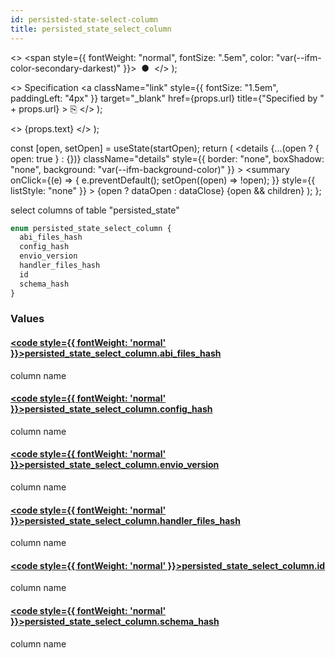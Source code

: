 ```yaml
---
id: persisted-state-select-column
title: persisted_state_select_column
---
```


<head>
  <meta content="noindex" name="robots" />
  <meta charset="utf-8" />
</head>

  <>
    <span style={{ fontWeight: "normal", fontSize: ".5em", color: "var(--ifm-color-secondary-darkest)" }}>
      &nbsp;●&nbsp;
    </span>
  </>
);

  <>
    Specification
    <a
      className="link"
      style={{ fontSize: "1.5em", paddingLeft: "4px" }}
      target="_blank"
      href={props.url}
      title={"Specified by " + props.url}
    >
      ⎘
    </a>
  </>
);

  <>
    <span className={props.class}>{props.text}</span>
  </>
);


  const [open, setOpen] = useState(startOpen);
  return (
    <details
      {...(open ? { open: true } : {})}
      className="details"
      style={{ border: "none", boxShadow: "none", background: "var(--ifm-background-color)" }}
    >
      <summary
        onClick={(e) => {
          e.preventDefault();
          setOpen((open) => !open);
        }}
        style={{ listStyle: "none" }}
      >
        {open ? dataOpen : dataClose}
      </summary>
      {open && children}
    </details>
  );
};

select columns of table "persisted_state"

```graphql
enum persisted_state_select_column {
  abi_files_hash
  config_hash
  envio_version
  handler_files_hash
  id
  schema_hash
}
```

### Values

#### [<code style={{ fontWeight: 'normal' }}>persisted_state_select_column.<b>abi_files_hash</b></code>](#)

column name

#### [<code style={{ fontWeight: 'normal' }}>persisted_state_select_column.<b>config_hash</b></code>](#)

column name

#### [<code style={{ fontWeight: 'normal' }}>persisted_state_select_column.<b>envio_version</b></code>](#)

column name

#### [<code style={{ fontWeight: 'normal' }}>persisted_state_select_column.<b>handler_files_hash</b></code>](#)

column name

#### [<code style={{ fontWeight: 'normal' }}>persisted_state_select_column.<b>id</b></code>](#)

column name

#### [<code style={{ fontWeight: 'normal' }}>persisted_state_select_column.<b>schema_hash</b></code>](#)

column name
